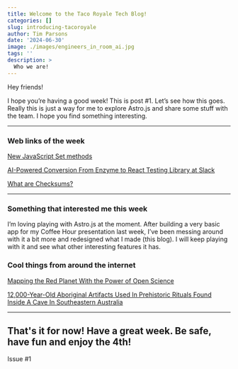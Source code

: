 ```yaml
---
title: Welcome to the Taco Royale Tech Blog!
categories: []
slug: introducing-tacoroyale
author: Tim Parsons
date: '2024-06-30'
image: ./images/engineers_in_room_ai.jpg
tags: ''
description: >
  Who we are!
---
```


Hey friends!

I hope you’re having a good week! This is post #1. Let’s see how this goes. Really this is just a way for me to explore Astro.js and share some stuff with the team. I hope you find something interesting.

---

### Web links of the week

[New JavaScript Set methods](https://developer.mozilla.org/en-US/blog/javascript-set-methods/)

[AI-Powered Conversion From Enzyme to React Testing Library at Slack](https://slack.engineering/balancing-old-tricks-with-new-feats-ai-powered-conversion-from-enzyme-to-react-testing-library-at-slack/)

[What are Checksums?](https://blog.algomaster.io/p/what-are-checksums)

---

### Something that interested me this week

I’m loving playing with Astro.js at the moment. After building a very basic app for my Coffee Hour presentation last week, I’ve been messing around with it a bit more and redesigned what I made (this blog). I will keep playing with it and see what other interesting features it has.

### Cool things from around the internet

[Mapping the Red Planet With the Power of Open Science](https://nam10.safelinks.protection.outlook.com/?url=https%3A%2F%2Fwww.jpl.nasa.gov%2Fnews%2Fmapping-the-red-planet-with-the-power-of-open-science%3Futm_source%3Dcassidoo%26utm_medium%3Demail%26utm_campaign%3Dthe-days-you-work-are-the-best-days-georgia&data=05%7C02%7Ctparsons%40godaddy.com%7Cc0ec5d385d9746d2302508dc999ffd97%7Cd5f1622b14a345a6b069003f8dc4851f%7C0%7C0%7C638554159655000540%7CUnknown%7CTWFpbGZsb3d8eyJWIjoiMC4wLjAwMDAiLCJQIjoiV2luMzIiLCJBTiI6Ik1haWwiLCJXVCI6Mn0%3D%7C20000%7C%7C%7C&sdata=PR03pTF1FgS7mq7vxsS0Z6xnZPQKXfahU7cWix7E6Zc%3D&reserved=0)

[12,000-Year-Old Aboriginal Artifacts Used In Prehistoric Rituals Found Inside A Cave In Southeastern Australia](https://allthatsinteresting.com/aboriginal-artifacts-cloggs-cave)

---

## That's it for now! Have a great week. Be safe, have fun and enjoy the 4th!

Issue #1
